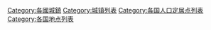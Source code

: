 {{Categories by country|nocat}}

[[Category:各國城鎮|Category:各國城鎮]]
[[Category:城镇列表|Category:城镇列表]]
[[Category:各国人口定居点列表|Category:各国人口定居点列表]]
[[Category:各国地点列表|Category:各国地点列表]]